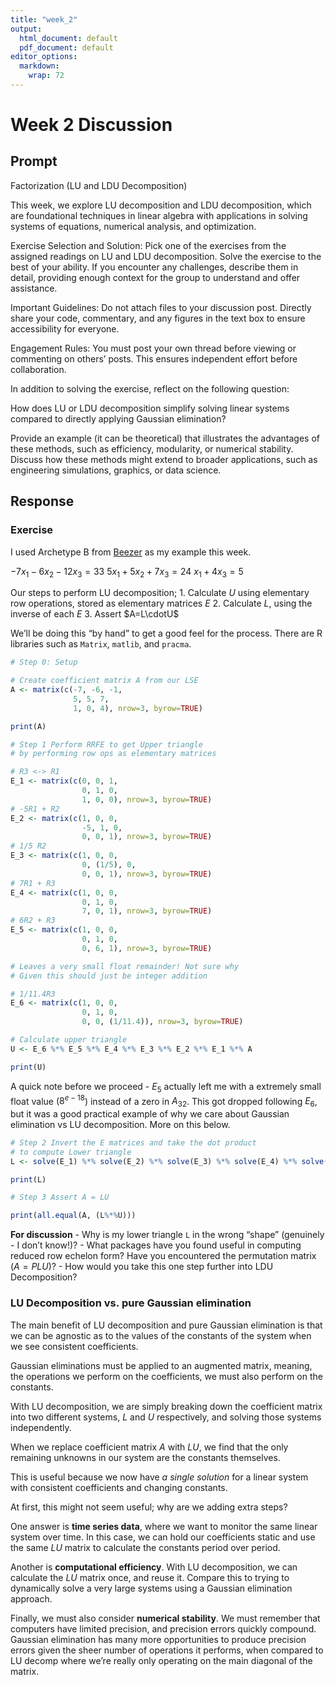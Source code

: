 ```yaml
---
title: "week_2"
output:
  html_document: default
  pdf_document: default
editor_options:
  markdown:
    wrap: 72
---
```


# Week 2 Discussion

## Prompt

Factorization (LU and LDU Decomposition)

This week, we explore LU decomposition and LDU decomposition, which are
foundational techniques in linear algebra with applications in solving
systems of equations, numerical analysis, and optimization.

Exercise Selection and Solution: Pick one of the exercises from the
assigned readings on LU and LDU decomposition. Solve the exercise to the
best of your ability. If you encounter any challenges, describe them in
detail, providing enough context for the group to understand and offer
assistance.

Important Guidelines: Do not attach files to your discussion post.
Directly share your code, commentary, and any figures in the text box to
ensure accessibility for everyone.

Engagement Rules: You must post your own thread before viewing or
commenting on others' posts. This ensures independent effort before
collaboration.

In addition to solving the exercise, reflect on the following question:

How does LU or LDU decomposition simplify solving linear systems
compared to directly applying Gaussian elimination?

Provide an example (it can be theoretical) that illustrates the
advantages of these methods, such as efficiency, modularity, or
numerical stability. Discuss how these methods might extend to broader
applications, such as engineering simulations, graphics, or data
science.

## Response

### Exercise

I used Archetype B from [Beezer](http://linear.ups.edu/html/archetype-B.html) as my example this week.

$-7x_1-6x_2-12x_3 = 33$
$5x_1+5x_2+7x_3=24$
$x_1+4x_3=5$

Our steps to perform LU decomposition;
1. Calculate $U$ using elementary row operations, stored as elementary matrices $E$
2. Calculate $L$, using the inverse of each $E$
3. Assert $A=L\cdotU$

We'll be doing this "by hand" to get a good feel for the process. There are R libraries such as `Matrix`, `matlib`, and `pracma`.

```r
# Step 0: Setup

# Create coefficient matrix A from our LSE
A <- matrix(c(-7, -6, -1,
              5, 5, 7,
              1, 0, 4), nrow=3, byrow=TRUE)

print(A)
```

```r
# Step 1 Perform RRFE to get Upper triangle
# by performing row ops as elementary matrices

# R3 <-> R1
E_1 <- matrix(c(0, 0, 1,
                0, 1, 0,
                1, 0, 0), nrow=3, byrow=TRUE)
# -5R1 + R2
E_2 <- matrix(c(1, 0, 0,
                -5, 1, 0,
                0, 0, 1), nrow=3, byrow=TRUE)
# 1/5 R2
E_3 <- matrix(c(1, 0, 0,
                0, (1/5), 0,
                0, 0, 1), nrow=3, byrow=TRUE)
# 7R1 + R3
E_4 <- matrix(c(1, 0, 0,
                0, 1, 0,
                7, 0, 1), nrow=3, byrow=TRUE)
# 6R2 + R3
E_5 <- matrix(c(1, 0, 0,
                0, 1, 0,
                0, 6, 1), nrow=3, byrow=TRUE)

# Leaves a very small float remainder! Not sure why
# Given this should just be integer addition

# 1/11.4R3
E_6 <- matrix(c(1, 0, 0,
                0, 1, 0,
                0, 0, (1/11.4)), nrow=3, byrow=TRUE)

# Calculate upper triangle
U <- E_6 %*% E_5 %*% E_4 %*% E_3 %*% E_2 %*% E_1 %*% A

print(U)
```

A quick note before we proceed - $E_5$ actually left me with a extremely small float value ($8^{e-18}$) instead of a zero in $A_{32}$. This got dropped following $E_6$, but it was a good practical example of why we care about Gaussian elimination vs LU decomposition. More on this below.

```r
# Step 2 Invert the E matrices and take the dot product
# to compute Lower triangle
L <- solve(E_1) %*% solve(E_2) %*% solve(E_3) %*% solve(E_4) %*% solve(E_5) %*% solve(E_6)

print(L)
```

```r
# Step 3 Assert A = LU

print(all.equal(A, (L%*%U)))
```

**For discussion**
- Why is my lower triangle `L` in the wrong "shape" (genuinely - I don't know!)?
- What packages have you found useful in computing reduced row echelon form? Have you encountered the permutation matrix ($A=PLU$)?
- How would you take this one step further into LDU Decomposition?

### LU Decomposition vs. pure Gaussian elimination

[
](https://www.cl.cam.ac.uk/teaching/1314/NumMethods/supporting/mcmaster-kiruba-ludecomp.pdf)

The main benefit of LU decomposition and pure Gaussian elimination is
that we can be agnostic as to the values of the constants of the system
when we see consistent coefficients.

Gaussian eliminations must be applied to an augmented matrix, meaning,
the operations we perform on the coefficients, we must also perform on
the constants.

With LU decomposition, we are simply breaking down the coefficient
matrix into two different systems, $L$ and $U$ respectively, and solving
those systems independently.

When we replace coefficient matrix $A$ with $LU$, we find that the only
remaining unknowns in our system are the constants themselves.

This is useful because we now have *a single solution* for a linear
system with consistent coefficients and changing constants.

At first, this might not seem useful; why are we adding extra steps?

One answer is **time series data**, where we want to monitor the same
linear system over time. In this case, we can hold our coefficients
static and use the same $LU$ matrix to calculate the constants period
over period.

Another is **computational efficiency**. With LU decomposition, we can
calculate the $LU$ matrix once, and reuse it. Compare this to trying to
dynamically solve a very large systems using a Gaussian elimination
approach.

Finally, we must also consider **numerical stability**. We must remember
that computers have limited precision, and precision errors quickly
compound. Gaussian elimination has many more opportunities to produce
precision errors given the sheer number of operations it performs, when
compared to LU decomp where we're really only operating on the main
diagonal of the matrix.
